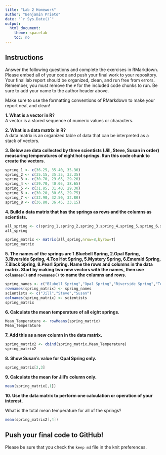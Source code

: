 ```yaml
---
title: "Lab 2 Homework"
author: "Benjamin Prieto"
date: "`r Sys.Date()`"
output:
  html_document:
    theme: spacelab
    toc: no
---
```


## Instructions
Answer the following questions and complete the exercises in RMarkdown. Please embed all of your code and push your final work to your repository. Your final lab report should be organized, clean, and run free from errors. Remember, you must remove the `#` for the included code chunks to run. Be sure to add your name to the author header above.  

Make sure to use the formatting conventions of RMarkdown to make your report neat and clean!  

**1. What is a vector in R?**  
A vector is a stored sequence of numeric values or characters.


**2. What is a data matrix in R?**  
A data matrix is an organized table of data that can be interpreted as a stack of vectors.


**3. Below are data collected by three scientists (Jill, Steve, Susan in order) measuring temperatures of eight hot springs. Run this code chunk to create the vectors.**
```r
spring_1 <- c(36.25, 35.40, 35.30)
spring_2 <- c(35.15, 35.35, 33.35)
spring_3 <- c(30.70, 29.65, 29.20)
spring_4 <- c(39.70, 40.05, 38.65)
spring_5 <- c(31.85, 31.40, 29.30)
spring_6 <- c(30.20, 30.65, 29.75)
spring_7 <- c(32.90, 32.50, 32.80)
spring_8 <- c(36.80, 36.45, 33.15)
```


**4. Build a data matrix that has the springs as rows and the columns as scientists.**  
```r
all_spring <- c(spring_1,spring_2,spring_3,spring_4,spring_5,spring_6,spring_7,spring_8)
all_spring
```

```r
spring_matrix <- matrix(all_spring,nrow=8,byrow=T)
spring_matrix
```


**5. The names of the springs are 1.Bluebell Spring, 2.Opal Spring, 3.Riverside Spring, 4.Too Hot Spring, 5.Mystery Spring, 6.Emerald Spring, 7.Black Spring, 8.Pearl Spring. Name the rows and columns in the data matrix. Start by making two new vectors with the names, then use `colnames()` and `rownames()` to name the columns and rows.**
```r
spring_names <- c("Blubell Spring","Opal Spring","Riverside Spring","Too Hot Spring","Mystery Spring","Emerald Spring","Black Spring","Pearl Spring")
rownames(spring_matrix) <- spring_names
scientists <- c("Jill","Steve","Susan")
colnames(spring_matrix) <- scientists
spring_matrix
```

**6. Calculate the mean temperature of all eight springs.**
```r
Mean_Temperature <- rowMeans(spring_matrix)
Mean_Temperature
```


**7. Add this as a new column in the data matrix.**  
```r
spring_matrix2 <- cbind(spring_matrix,Mean_Temperature)
spring_matrix2
```


**8. Show Susan's value for Opal Spring only.**
```r
spring_matrix[2,3]
```


**9. Calculate the mean for Jill's column only.**  
```r
mean(spring_matrix[,1])
```


**10. Use the data matrix to perform one calculation or operation of your interest.**

What is the total mean temperature for all of the springs?
```r
mean(spring_matrix2[,4])
```

## Push your final code to GitHub!
Please be sure that you check the `keep md` file in the knit preferences.  